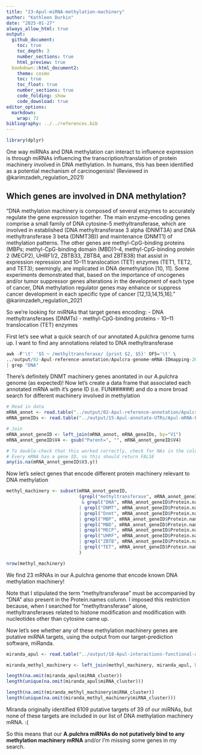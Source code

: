 ```yaml
---
title: "23-Apul-miRNA-methylation-machinery"
author: "Kathleen Durkin"
date: "2025-01-27"
always_allow_html: true
output: 
  github_document:
    toc: true
    toc_depth: 3
    number_sections: true
    html_preview: true 
  bookdown::html_document2:
    theme: cosmo
    toc: true
    toc_float: true
    number_sections: true
    code_folding: show
    code_download: true
editor_options: 
  markdown: 
    wrap: 72
bibliography: ../../references.bib
---
```


```r
library(dplyr)
```

One way miRNAs and DNA methylation can interact to influence expression is through miRNAs influencing the transcription/translation of protein machinery involved in DNA methylation. In humans, this has been identified as a potential mechanism of carcinogenisis! (Reviewed in @karimzadeh_regulation_2021)

## Which genes are involved in DNA methylation?

"DNA methylation machinery is composed of several enzymes to accurately regulate the gene expression together. The main enzyme-encoding genes comprise a small family of DNA cytosine-5 methyltransferase, which are involved in established (DNA methyltransferase 3 alpha (DNMT3A) and DNA methyltransferase 3 beta (DNMT3B)) and maintenance (DNMT1) of methylation patterns. The other genes are methyl-CpG-binding proteins (MBPs; methyl-CpG-binding domain (MBD)1–4, methyl-CpG-binding protein 2 (MECP2), UHRF1/2, ZBTB33, ZBTB4, and ZBTB38) that assist in expression repression and 10–11 translocation (TET) enzymes (TET1, TET2, and TET3); seemingly, are implicated in DNA demethylation [10, 11]. Some experiments demonstrated that, based on the importance of oncogenes and/or tumor suppressor genes alterations in the development of each type of cancer, DNA methylation regulator genes may enhance or suppress cancer development in each specific type of cancer [12,13,14,15,16]."
@karimzadeh_regulation_2021

So we're looking for miRNAs that target genes encoding:
- DNA methyltransferases (DNMTs)
- methyl-CpG-binding proteins
- 10–11 translocation (TET) enzymes

First let's see what a quick search of our annotated A.pulchra genome turns up. I want to find any annotations related to DNA methyltransferase

```r

awk -F'\t' '$5 ~ /methyltransferase/ {print $2, $5}' OFS='\t' \
../output/02-Apul-reference-annotation/Apulcra-genome-mRNA-IDmapping-2024_12_12.tab \
| grep "DNA"

```

There's definitely DNMT machinery genes anontated in our A.pulchra genome (as expected)! Now let's create a data frame that associated each annotated mRNA with it's gene ID (i.e. FUN######) and do a more broad search for different machinery involved in methylation

```r
# Read in data
mRNA_annot <- read.table("../output/02-Apul-reference-annotation/Apulcra-genome-mRNA-IDmapping-2024_12_12.tab", header=TRUE, sep='\t') %>% select(-X)
mRNA_geneIDs <- read.table("../output/15-Apul-annotate-UTRs/Apul-mRNA-FUNids.txt", header=FALSE, sep='\t')

# Join
mRNA_annot_geneID <- left_join(mRNA_annot, mRNA_geneIDs, by="V1")
mRNA_annot_geneID$V4 <- gsub("Parent=", "", mRNA_annot_geneID$V4)

# To double-check that this worked correctly, check for NAs in the column containing gene IDs
# Every mRNA has a gene ID, so this should return FALSE
any(is.na(mRNA_annot_geneID$V3.y))
```

Now let's select genes that encode different protein machinery relevant to DNA methylation

```r
methyl_machinery <- subset(mRNA_annot_geneID, 
                           (grepl("methyltransferase", mRNA_annot_geneID$Protein.names) 
                            & grepl("DNA", mRNA_annot_geneID$Protein.names))
                           | grepl("DNMT", mRNA_annot_geneID$Protein.names)
                           | grepl("Dnmt", mRNA_annot_geneID$Protein.names)
                           | grepl("MBP", mRNA_annot_geneID$Protein.names)
                           | grepl("MBD", mRNA_annot_geneID$Protein.names)
                           | grepl("MECP", mRNA_annot_geneID$Protein.names)
                           | grepl("UHRF", mRNA_annot_geneID$Protein.names)
                           | grepl("ZBTB", mRNA_annot_geneID$Protein.names)
                           | grepl("TET", mRNA_annot_geneID$Protein.names)
                           )

nrow(methyl_machinery)

```

We find 23 mRNAs in our A.pulchra genome that encode known DNA methylation machinery!

Note that I stipulated the term "methyltransferase" must be accompanied by "DNA" also present in the Protein.names column. I imposed this restriction because, when I searched for "methyltransferase" alone, methyltransferases related to histone modification and modification with nucleotides other than cytosine came up.

Now let's see whether any of these methylation machinery genes are putative miRNA targets, using the output from our target-prediction software, miRanda.

```r
miranda_apul <- read.table("../output/18-Apul-interactions-functional-annotation/miRanda_miRNA_mRNA.txt", header=TRUE, sep='\t')

miranda_methyl_machinery <- left_join(methyl_machinery, miranda_apul, by=c("V4" = "mRNA_FUNid"))

length(na.omit(miranda_apul$miRNA_cluster))
length(unique(na.omit(miranda_apul$miRNA_cluster)))

length(na.omit(miranda_methyl_machinery$miRNA_cluster))
length(unique(na.omit(miranda_methyl_machinery$miRNA_cluster)))
```
Miranda originally identified 6109 putative targets of 39 of our miRNAs, but none of these targets are included in our list of DNA methylation machinery mRNA. :(


So this means that our **A.pulchra miRNAs do not putatively bind to any methylation machinery mRNA** and/or I'm missing some genes in my search.
